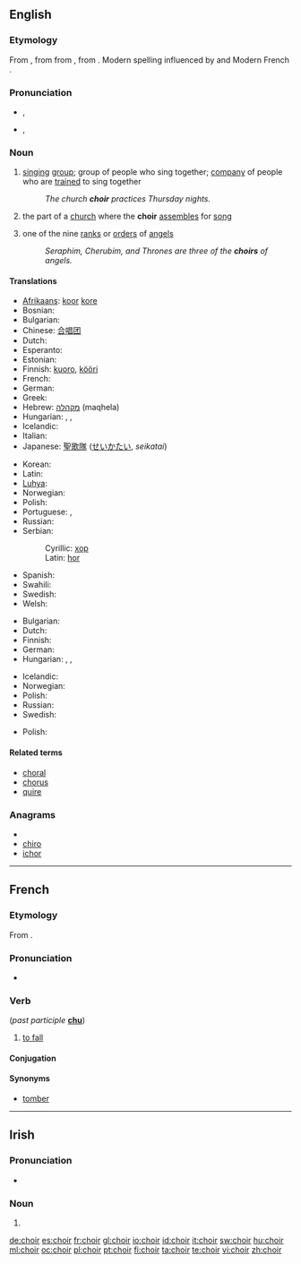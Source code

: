 {{wikipedia|Choir (disambiguation)}}
{{also|chóir}}
==English==

===Etymology===
From {{etyl|enm}} {{term||quer|lang=enm}}, {{term|quere|lang=enm}} from {{etyl|fro}} {{term|quer|lang=fro}} from {{etyl|la}} {{term|chorus|lang=la}}, from {{etyl|grc}} {{term|χορός|sc=polytonic|tr=choros||company of dancers or singers|lang=grc}}. Modern spelling influenced by {{term|chorus}} and Modern French {{term|chœur|lang=fr}}.

===Pronunciation===
* {{a|UK}} {{IPA|/kwaɪ.ə(ɹ)/}}, {{SAMPA|/kwaI.@(r)/}}
*: {{audio|en-uk-choir.ogg|Audio (UK)}}
*: {{rhymes|aɪə(r)}}
* {{a|US}} {{IPA|/kwaɪɚ/}}, {{SAMPA|/kwaI@`/}}
*: {{rhymes|aɪɚ}}

===Noun===
{{wikipedia}}
{{en-noun}}

# [[sing]]ing [[group]]; group of people who sing together; [[company]] of people who are [[train]]ed to sing together
#: ''The church '''choir''' practices Thursday nights.''
# the part of a [[church]] where the '''choir''' [[assemble]]s for [[song]]
# {{italbrac|Christian [[angelology]]}} one of the nine [[rank]]s or [[order]]s of [[angel]]s
#: ''Seraphim, Cherubim, and Thrones are three of the '''choirs''' of angels.''

====Translations====
{{trans-top|singing group}}
* [[Afrikaans]]: [[koor]] {{n}} [[kore]] {{plural}}
* Bosnian: {{t-|bs|hor|m}}
* Bulgarian: {{t-|bg|хор|m}}
* Chinese: [[合唱团]]
* Dutch: {{t+|nl|koor|n}}
* Esperanto: {{t-|eo|ĥoro|xs=Esperanto}}
* Estonian: {{t-|et|koor}}
* Finnish: [[kuoro]], [[kööri]] {{italbrac|colloquial}}
* French: {{t+|fr|chœur|m}}
* German: {{t+|de|Chor|m}}
* Greek: {{t|el|χορωδία |sc=Grek}}
* Hebrew: [[מקהלה]] (maqhela) {{f}}
* Hungarian: {{t+|hu|kórus}}, {{t-|hu|énekkar}}, {{t+|hu|kar}}
* Icelandic: {{t+|is|kór|m}}
* Italian: {{t+|it|coro|m}}
* Japanese: [[聖歌隊]] ([[せいかたい]], ''seikatai'')
{{trans-mid}}
* Korean: {{t|ko|합창단|tr=hapchangdan}}
* Latin: {{t-|la|chorus|m}}
* [[Luhya]]: {{tø|luy|ekwaya}}
* Norwegian: {{t+|no|kor|c}}
* Polish: {{t+|pl|chór|m}}
* Portuguese: {{t+|pt|coro|m}},  {{t+|pt|coral|m}}
* Russian: {{t+|ru|хор|m|tr=χor}}
* Serbian:
*: Cyrillic: [[хор#Serbian|хор]] {{m}}
*: Latin: [[hor#Serbian|hor]] {{m}}
* Spanish: {{t+|es|coro|m}}
* Swahili: {{t+|sw|kwaya|xs=Swahili}}
* Swedish: {{t+|sv|kör|c}}
* Welsh: {{t-|cy|côr|xs=Welsh}}
{{trans-bottom}}

{{trans-top|part of a church for choir assembly}}
* Bulgarian: {{t-|bg|хор|m}}
* Dutch: {{t+|nl|koor|n}}
* Finnish: {{t+|fi|kuori}}
* German: {{t+|de|Chor|m}}
* Hungarian: {{t+|hu|kórus}}, {{t-|hu|énekkar}}, {{t+|hu|kar}}
{{trans-mid}}
* Icelandic: {{t+|is|kór|m}}
* Norwegian: {{t+|no|kor|c}}
* Polish: {{t+|pl|chór|m}}
* Russian: {{t|ru|хоры|m|p|tr=χorý}}
* Swedish: {{t+|sv|kor|c}}
{{trans-bottom}}

{{trans-top|a rank or order of angels}}
* Polish: {{t+|pl|chór|m}}
{{trans-mid}}
{{trans-bottom}}

====Related terms====
* [[choral]]
* [[chorus]]
* [[quire]]

===Anagrams===
* {{alphagram|chior}}
* [[chiro#English|chiro]]
* [[ichor#English|ichor]]


----

==French==

===Etymology===
From {{etyl|la|fr}} {{term|cadere}}.

===Pronunciation===
* {{IPA|/ʃwaʁ/|lang=fr}}

===Verb===
{{fr-verb|type=defective}} (''past participle'' '''[[chu]]''')

# {{archaic|lang=fr}} [[fall#Verb|to fall]]

====Conjugation====
{{fr-conj-choir}}

====Synonyms====
* [[tomber]]

----

==Irish==

===Pronunciation===
* {{IPA|lang=ga|[xɛɾʲ]}}

===Noun===
{{infl|ga|noun form}}

# {{mutation of|coir}}

[[de:choir]]
[[es:choir]]
[[fr:choir]]
[[gl:choir]]
[[io:choir]]
[[id:choir]]
[[it:choir]]
[[sw:choir]]
[[hu:choir]]
[[ml:choir]]
[[oc:choir]]
[[pl:choir]]
[[pt:choir]]
[[fi:choir]]
[[ta:choir]]
[[te:choir]]
[[vi:choir]]
[[zh:choir]]